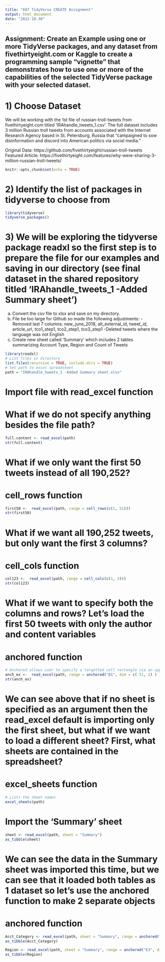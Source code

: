 ---
title: "607 TidyVerse CREATE Assignment"
output: html_document
date: "2022-10-30"
---
## Assignment: Create an Example using one or more TidyVerse packages, and any dataset from fivethirtyeight.com or Kaggle to create a programming sample “vignette” that demonstrates how to use one or more of the capabilities of the selected TidyVerse package with your selected dataset.

# 1) Choose Dataset
We will be working with the 1st file of russian-troll-tweets from fivethirtyeight.com titled 'IRAhandle_tweets_1.csv'. The full dataset includes 3 million Russian troll tweets from accounts associated with the Internet Research Agency based in St. Petersburg, Russia that "campaigned to sow disinformation and discord into American politics via social media."

Original Data: https://github.com/fivethirtyeight/russian-troll-tweets
Featured Article: https://fivethirtyeight.com/features/why-were-sharing-3-million-russian-troll-tweets/
```{r setup, include=FALSE}
knitr::opts_chunk$set(echo = TRUE)
```

# 2) Identify the list of packages in tidyverse to choose from
```{r}
library(tidyverse)
tidyverse_packages()
```
# 3) We will be exploring the tidyverse package readxl so the first step is to prepare the file for our examples and saving in our directory (see final dataset in the shared repository titled 'IRAhandle_tweets_1 -Added Summary sheet')

a) Convert the csv file to xlsx and save on my directory.
b) File be too large for Github so made the following adjustments:
-Removed last 7 columns: new_june_2018,	alt_external_id,	tweet_id,	article_url,	tco1_step1,	tco2_step1, tco3_step1
-Deleted tweets where the language was not English
c) Create new sheet called 'Summary' which includes 2 tables summarizing Account Type, Region and Count of Tweets 
```{r}
library(readxl)
# List files in directory
list.files(recursive = TRUE, include.dirs = TRUE)
# Set path to excel spreadsheet
path = "IRAhandle_tweets_1 -Added Summary sheet.xlsx"
```
# Import file with read_excel function
# What if we do not specify anything besides the file path?
```{r}
full.content <- read_excel(path)
str(full.content)
```

# What if we only want the first 50 tweets instead of all 190,252?
# cell_rows function
```{r}
first50 <-  read_excel(path, range = cell_rows(c(1, 51)))
str(first50)
```
# What if we want all 190,252 tweets, but only want the first 3 columns?
# cell_cols function
```{r}
col123 <-  read_excel(path, range = cell_cols(c(1, 3)))
str(col123)
```
# What if we want to specify both the columns and rows? Let's load the first 50 tweets with only the author and content variables
# anchored function
```{r}
# Anchored allows user to specify a targetted cell rectangle via an upper left anchor cell (B1 is Author column name) and the rectangle's row and column extent
anch_ex <-  read_excel(path, range = anchored("B1", dim = c( 51, 2) ) )
str(anch_ex)
```

# We can see above that if no sheet is specified as an argument then the read_excel default is importing only the first sheet, but what if we want to load a different sheet?  First, what sheets are contained in the spreadsheet?
# excel_sheets function
```{r}
# Lists the sheet names
excel_sheets(path)
```
# Import the 'Summary' sheet
```{r}
sheet <- read_excel(path, sheet = "Summary")
as_tibble(sheet)
```
# We can see the data in the Summary sheet was imported this time, but we can see that it loaded both tables as 1 dataset so let's use the anchored function to make 2 separate objects
# anchored function
```{r}
Acct_Category <- read_excel(path, sheet = "Summary", range = anchored("A3", dim = c( 10, 2) ) )
as_tibble(Acct_Category)
```
```{r}
Region <- read_excel(path, sheet = "Summary", range = anchored("E3", dim = c( 16, 10) ) )
as_tibble(Region)
```

